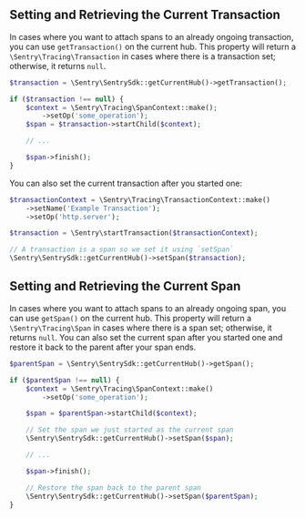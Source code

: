 ## Setting and Retrieving the Current Transaction

In cases where you want to attach spans to an already ongoing transaction, you can use `getTransaction()` on the current hub. This property will return a `\Sentry\Tracing\Transaction` in cases where there is a transaction set; otherwise, it returns `null`.

```php
$transaction = \Sentry\SentrySdk::getCurrentHub()->getTransaction();

if ($transaction !== null) {
    $context = \Sentry\Tracing\SpanContext::make();
        ->setOp('some_operation');
    $span = $transaction->startChild($context);

    // ...

    $span->finish();
}
```

You can also set the current transaction after you started one:

```php
$transactionContext = \Sentry\Tracing\TransactionContext::make()
    ->setName('Example Transaction');
    ->setOp('http.server');

$transaction = \Sentry\startTransaction($transactionContext);

// A transaction is a span so we set it using `setSpan`
\Sentry\SentrySdk::getCurrentHub()->setSpan($transaction);
```

## Setting and Retrieving the Current Span

In cases where you want to attach spans to an already ongoing span, you can use `getSpan()` on the current hub. This property will return a `\Sentry\Tracing\Span` in cases where there is a span set; otherwise, it returns `null`. You can also set the current span after you started one and restore it back to the parent after your span ends.

```php
$parentSpan = \Sentry\SentrySdk::getCurrentHub()->getSpan();

if ($parentSpan !== null) {
    $context = \Sentry\Tracing\SpanContext::make()
        ->setOp('some_operation');

    $span = $parentSpan->startChild($context);

    // Set the span we just started as the current span
    \Sentry\SentrySdk::getCurrentHub()->setSpan($span);

    // ...

    $span->finish();

    // Restore the span back to the parent span
    \Sentry\SentrySdk::getCurrentHub()->setSpan($parentSpan);
}
```

